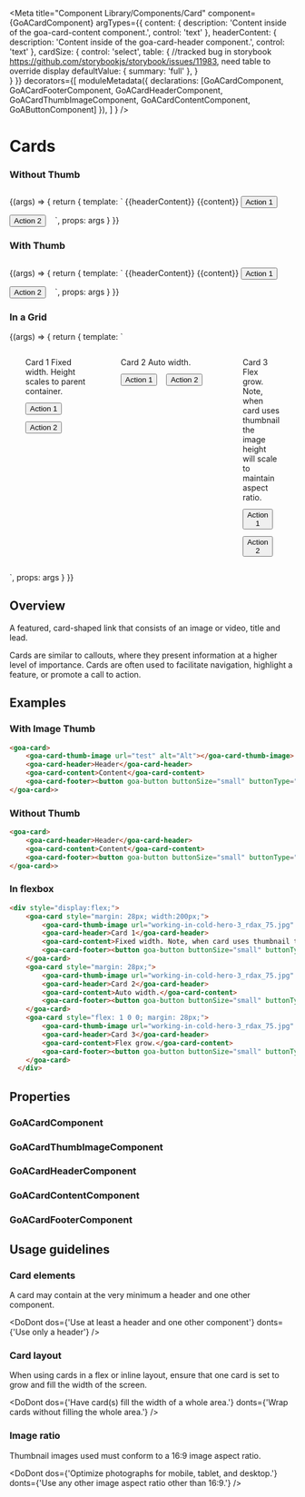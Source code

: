 

<Meta title="Component Library/Components/Card"
  component={GoACardComponent}
   argTypes={{ 
      content: {
          description: 'Content inside of the goa-card-content component.',
          control: 'text'
      }, 
      headerContent: {
          description: 'Content inside of the goa-card-header component.',
          control: 'text'
      }, 
      cardSize: { 
        control: 'select',
        table: { //tracked bug in storybook https://github.com/storybookjs/storybook/issues/11983, need table to override display
           defaultValue: { summary: 'full' },
        }  
      }
   }}
  decorators={[
        moduleMetadata({ declarations: [GoACardComponent, GoACardFooterComponent, GoACardHeaderComponent, GoACardThumbImageComponent, GoACardContentComponent, GoAButtonComponent] }),
    ]
} />

# Cards
### Without Thumb
<Canvas>
  <Story name="Without Thumb" height={400}
    args={{
        cardSize: 'full',
        headerContent: 'My card header.',
        content: 'My card content.'
    }}>
    {(args) => {
      return {
        template: `<goa-card [cardSize]="cardSize">
                        <goa-card-header>{{headerContent}}</goa-card-header>
                        <goa-card-content>{{content}}</goa-card-content>
                        <goa-card-footer>
                          <button style="margin: 12px 12px 0 0;" goa-button buttonSize="small" buttonType="tertiary">Action 1</button>
                          <button style="margin: 12px 12px 0 0;" goa-button buttonSize="small" buttonType="tertiary">Action 2</button>
                        </goa-card-footer>
                    </goa-card>`,
        props: args
      }
    }}
  </Story>
</Canvas>

### With Thumb
<Canvas>
  <Story name="With Thumb" height={400}
    args={{
        cardSize: 'full',
        headerContent: 'My card header.',
        content: 'My card content.'
    }}>
    {(args) => {
      return {
        template: `<goa-card [cardSize]="cardSize">
                        <goa-card-thumb-image url="working-in-cold-hero-3_rdax_75.jpg" alt="hero pic"></goa-card-thumb-image>
                        <goa-card-header>{{headerContent}}</goa-card-header>
                        <goa-card-content>{{content}}</goa-card-content>
                        <goa-card-footer>
                          <button style="margin: 12px 12px 0 0;" goa-button buttonSize="small" buttonType="tertiary">Action 1</button>
                          <button style="margin: 12px 12px 0 0;" goa-button buttonSize="small" buttonType="tertiary">Action 2</button>
                        </goa-card-footer>
                    </goa-card>`,
        props: args
      }
    }}
  </Story>
</Canvas>

### In a Grid
<Canvas>
  <Story name="In a flex-layout" height={400}
    args={{
    }}>
    {(args) => {
      return {
        template: `<div style="display:flex;">
                      <goa-card style="margin: 28px; width:200px;">
                          <goa-card-thumb-image url="working-in-cold-hero-3_rdax_75.jpg" alt="hero pic"></goa-card-thumb-image>
                          <goa-card-header>Card 1</goa-card-header>
                          <goa-card-content>Fixed width.  Height scales to parent container.</goa-card-content>
                        <goa-card-footer>
                          <button style="margin: 12px 12px 0 0;" goa-button buttonSize="small" buttonType="tertiary">Action 1</button>
                          <button style="margin: 12px 12px 0 0;" goa-button buttonSize="small" buttonType="tertiary">Action 2</button>
                        </goa-card-footer>
                      </goa-card>
                      <goa-card style="margin: 28px;">
                          <goa-card-thumb-image url="working-in-cold-hero-3_rdax_75.jpg" alt="hero pic"></goa-card-thumb-image>
                          <goa-card-header>Card 2</goa-card-header>
                          <goa-card-content>Auto width.</goa-card-content>
                        <goa-card-footer>
                          <button style="margin: 12px 12px 0 0;" goa-button buttonSize="small" buttonType="tertiary">Action 1</button>
                          <button style="margin: 12px 12px 0 0;" goa-button buttonSize="small" buttonType="tertiary">Action 2</button>
                        </goa-card-footer>
                      </goa-card>
                      <goa-card style="flex: 1 0 0; margin: 28px;">
                          <goa-card-thumb-image url="working-in-cold-hero-3_rdax_75.jpg" alt="hero pic"></goa-card-thumb-image>
                          <goa-card-header>Card 3</goa-card-header>
                          <goa-card-content>Flex grow.  Note, when card uses thumbnail the image height will scale to maintain aspect ratio.</goa-card-content>
                        <goa-card-footer>
                          <button style="margin: 12px 12px 0 0;" goa-button buttonSize="small" buttonType="tertiary">Action 1</button>
                          <button style="margin: 12px 12px 0 0;" goa-button buttonSize="small" buttonType="tertiary">Action 2</button>
                        </goa-card-footer>
                      </goa-card>
                    </div>`,
        props: args
      }
    }}
  </Story>
</Canvas>

## Overview
A featured, card-shaped link that consists of an image or video, title and lead.

Cards are similar to callouts, where they present information at a higher level of 
importance. Cards are often used to facilitate navigation, highlight a feature, or 
promote a call to action.

## Examples
### With Image Thumb
```html
<goa-card>
    <goa-card-thumb-image url="test" alt="Alt"></goa-card-thumb-image>
    <goa-card-header>Header</goa-card-header>
    <goa-card-content>Content</goa-card-content>
    <goa-card-footer><button goa-button buttonSize="small" buttonType="tertiary">Action 1</button></goa-card-footer>
</goa-card>>
```
### Without Thumb
```html
<goa-card>
    <goa-card-header>Header</goa-card-header>
    <goa-card-content>Content</goa-card-content>
    <goa-card-footer><button goa-button buttonSize="small" buttonType="tertiary">Action 1</button></goa-card-footer>
</goa-card>>
```

### In flexbox
```html
<div style="display:flex;">
    <goa-card style="margin: 28px; width:200px;">
        <goa-card-thumb-image url="working-in-cold-hero-3_rdax_75.jpg" alt="hero pic"></goa-card-thumb-image>
        <goa-card-header>Card 1</goa-card-header>
        <goa-card-content>Fixed width. Note, when card uses thumbnail the image height will scale to maintain aspect ratio.</goa-card-content>
        <goa-card-footer><button goa-button buttonSize="small" buttonType="tertiary">Action 1</button></goa-card-footer>
    </goa-card>
    <goa-card style="margin: 28px;">
        <goa-card-thumb-image url="working-in-cold-hero-3_rdax_75.jpg" alt="hero pic"></goa-card-thumb-image>
        <goa-card-header>Card 2</goa-card-header>
        <goa-card-content>Auto width.</goa-card-content>
        <goa-card-footer><button goa-button buttonSize="small" buttonType="tertiary">Action 1</button></goa-card-footer>
    </goa-card>
    <goa-card style="flex: 1 0 0; margin: 28px;">
        <goa-card-thumb-image url="working-in-cold-hero-3_rdax_75.jpg" alt="hero pic"></goa-card-thumb-image>
        <goa-card-header>Card 3</goa-card-header>
        <goa-card-content>Flex grow.</goa-card-content>
        <goa-card-footer><button goa-button buttonSize="small" buttonType="tertiary">Action 1</button></goa-card-footer>
    </goa-card>
  </div>
```

## Properties
### GoACardComponent 

<Description of={GoACardComponent} />

### GoACardThumbImageComponent

<Description of={GoACardThumbImageComponent} />
<ArgsTable of={GoACardThumbImageComponent} />

### GoACardHeaderComponent

<Description of={GoACardHeaderComponent} />

### GoACardContentComponent

<Description of={GoACardContentComponent} />

### GoACardFooterComponent

<Description of={GoACardFooterComponent} />

## Usage guidelines
### Card elements
A card may contain at the very minimum a header and one other component. 

<DoDont
  dos={'Use at least a header and one other component'}
  donts={'Use only a header'}
/>

### Card layout
When using cards in a flex or inline layout, ensure that one card is set to grow and fill the width of the screen.

<DoDont
  dos={'Have card(s) fill the width of a whole area.'}
  donts={'Wrap cards without filling the whole area.'}
/>

### Image ratio
Thumbnail images used must conform to a 16:9 image aspect ratio.

<DoDont
  dos={'Optimize photographs for mobile, tablet, and desktop.'}
  donts={'Use any other image aspect ratio other than 16:9.'}
/>


